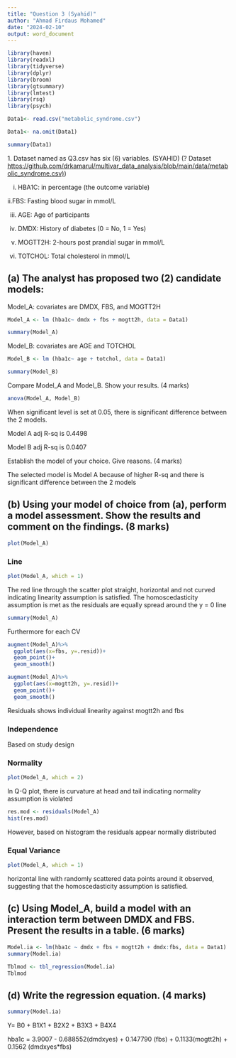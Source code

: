 ```yaml
---
title: "Question 3 (Syahid)"
author: "Ahmad Firdaus Mohamed"
date: "2024-02-10"
output: word_document
---
```


```r
library(haven)
library(readxl)
library(tidyverse)
library(dplyr)
library(broom)
library(gtsummary)
library(lmtest)
library(rsq)
library(psych)
```

```r
Data1<- read.csv("metabolic_syndrome.csv")
```

```r
Data1<- na.omit(Data1)
```

```r
summary(Data1)

```

1\. Dataset named as Q3.csv has six (6) variables. (SYAHID) (? Dataset [https://github.com/drkamarul/multivar_data_analysis/blob/main/data/metabolic_syndrome.csv)](https://github.com/drkamarul/multivar_data_analysis/blob/main/data/metabolic_syndrome.csv))

i. HBA1C: in percentage (the outcome variable)

ii.FBS: Fasting blood sugar in mmol/L

iii. AGE: Age of participants

iv. DMDX: History of diabetes (0 = No, 1 = Yes)

v. MOGTT2H: 2-hours post prandial sugar in mmol/L

vi. TOTCHOL: Total cholesterol in mmol/L

## (a) The analyst has proposed two (2) candidate models:

Model_A: covariates are DMDX, FBS, and MOGTT2H

```r
Model_A <- lm (hba1c~ dmdx + fbs + mogtt2h, data = Data1)
```

```r
summary(Model_A)
```

Model_B: covariates are AGE and TOTCHOL

```r
Model_B <- lm (hba1c~ age + totchol, data = Data1)
```

```r
summary(Model_B)
```

Compare Model_A and Model_B. Show your results. (4 marks)

```r
anova(Model_A, Model_B)
```

When significant level is set at 0.05, there is significant difference between the 2 models.

Model A adj R-sq is 0.4498

Model B adj R-sq is 0.0407

Establish the model of your choice. Give reasons. (4 marks)

The selected model is Model A because of higher R-sq and there is significant difference between the 2 models

## (b) Using your model of choice from (a), perform a model assessment. Show the results and comment on the findings. (8 marks)

```r
plot(Model_A)
```

### Line

```r
plot(Model_A, which = 1)
```

The red line through the scatter plot straight, horizontal and not curved indicating linearity assumption is satisfied. The homoscedasticity assumption is met as the residuals are equally spread around the y = 0 line

```r
summary(Model_A)
```

Furthermore for each CV

```r
augment(Model_A)%>%
  ggplot(aes(x=fbs, y=.resid))+
  geom_point()+
  geom_smooth()
```

```r
augment(Model_A)%>%
  ggplot(aes(x=mogtt2h, y=.resid))+
  geom_point()+
  geom_smooth()
```

Residuals shows individual linearity against mogtt2h and fbs

### Independence

Based on study design

### Normality

```r
plot(Model_A, which = 2)
```

In Q-Q plot, there is curvature at head and tail indicating normality assumption is violated

```r
res.mod <- residuals(Model_A)
hist(res.mod)
```

However, based on histogram the residuals appear normally distributed

### Equal Variance

```r
plot(Model_A, which = 1)
```

horizontal line with randomly scattered data points around it observed, suggesting that the homoscedasticity assumption is satisfied.

## (c) Using Model_A, build a model with an interaction term between DMDX and FBS. Present the results in a table. (6 marks)

```r
Model.ia <- lm(hba1c ~ dmdx + fbs + mogtt2h + dmdx:fbs, data = Data1)
summary(Model.ia)
```

```r
Tblmod <- tbl_regression(Model.ia)
Tblmod
```

## (d) Write the regression equation. (4 marks)

```r
summary(Model.ia)
```

Y= B0 + B1X1 + B2X2 + B3X3 + B4X4

hba1c = 3.9007 - 0.688552(dmdxyes) + 0.147790 (fbs) + 0.1133(mogtt2h) + 0.1562 (dmdxyes\*fbs)
